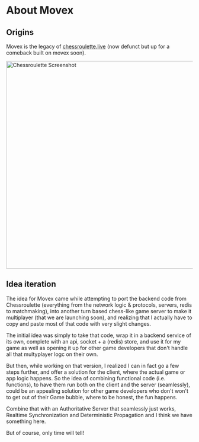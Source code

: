 # About Movex


## Origins 
Movex is the legacy of [chessroulette.live](https://gabrielctroia.medium.com/meet-chessroulette-org-a-quarantine-project-e4108f05db39) (now defunct but up for a comeback built on movex soon).


<Image src="/static/chessroulette_screenshot.png" alt="Chessroulette Screenshot" width="720" height="560" className="pt-4"/>


## Idea iteration

The idea for Movex came while attempting to port the backend code from Chessroulette (everything from the network logic & protocols, servers, redis to matchmaking), into another turn based chess-like game server to make it multiplayer (that we are launching soon), and realizing that I actually have to copy and paste most of that code with very slight changes.

The initial idea was simply to take that code, wrap it in a backend service of its own, complete with an api, socket + a (redis) store, and use it for my game as well as opening it up for other game developers that don't handle all that multyplayer logc on their own.

But then, while working on that version, I realized I can in fact go a few steps further, and offer a solution for the client, where the actual game or app logic happens. So the idea of combining functional code (i.e. functions), to have them run both on the client and the server (seamlessly), could be an appealing solution for other game developers who don't won't to get out of their Game bubble, where to be honest, the fun happens.

Combine that with an Authoritative Server that seamlessly just works, Realtime Synchronization and Deterministic Propagation and I think we have something here.

But of course, only time will tell!